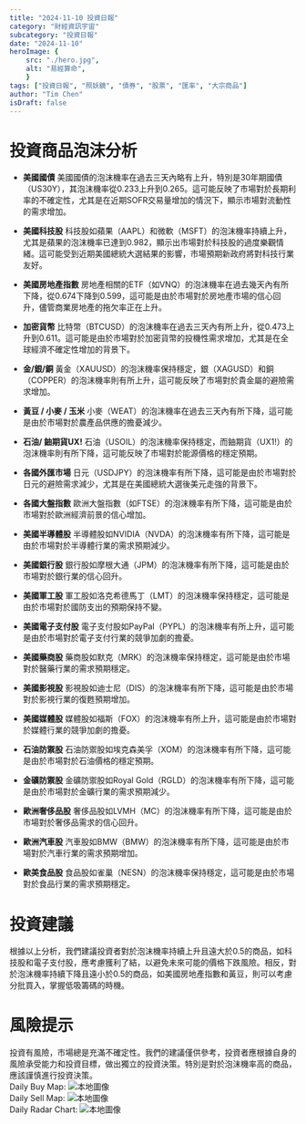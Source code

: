 ```yaml
---
title: "2024-11-10 投資日報"
category: "財經資訊宇宙"
subcategory: "投資日報"
date: "2024-11-10"
heroImage: {
    src: "./hero.jpg",
    alt: "易經算命",
    }
tags: ["投資日報", "照妖鏡", "債券", "股票", "匯率", "大宗商品"]
author: "Tim Chen"
isDraft: false
---
```

# 投資商品泡沫分析

- **美國國債**
  美國國債的泡沫機率在過去三天內略有上升，特別是30年期國債（US30Y），其泡沫機率從0.233上升到0.265。這可能反映了市場對於長期利率的不確定性，尤其是在近期SOFR交易量增加的情況下，顯示市場對流動性的需求增加。

- **美國科技股**
  科技股如蘋果（AAPL）和微軟（MSFT）的泡沫機率持續上升，尤其是蘋果的泡沫機率已達到0.982，顯示出市場對於科技股的過度樂觀情緒。這可能受到近期美國總統大選結果的影響，市場預期新政府將對科技行業友好。

- **美國房地產指數**
  房地產相關的ETF（如VNQ）的泡沫機率在過去幾天內有所下降，從0.674下降到0.599，這可能是由於市場對於房地產市場的信心回升，儘管商業房地產的拖欠率正在上升。

- **加密貨幣**
  比特幣（BTCUSD）的泡沫機率在過去三天內有所上升，從0.473上升到0.611。這可能是由於市場對於加密貨幣的投機性需求增加，尤其是在全球經濟不確定性增加的背景下。

- **金/銀/銅**
  黃金（XAUUSD）的泡沫機率保持穩定，銀（XAGUSD）和銅（COPPER）的泡沫機率則有所上升，這可能反映了市場對於貴金屬的避險需求增加。

- **黃豆 / 小麥 / 玉米**
  小麥（WEAT）的泡沫機率在過去三天內有所下降，這可能是由於市場對於農產品供應的擔憂減少。

- **石油/ 鈾期貨UX!**
  石油（USOIL）的泡沫機率保持穩定，而鈾期貨（UX1!）的泡沫機率則有所下降，這可能反映了市場對於能源價格的穩定預期。

- **各國外匯市場**
  日元（USDJPY）的泡沫機率有所下降，這可能是由於市場對於日元的避險需求減少，尤其是在美國總統大選後美元走強的背景下。

- **各國大盤指數**
  歐洲大盤指數（如FTSE）的泡沫機率有所下降，這可能是由於市場對於歐洲經濟前景的信心增加。

- **美國半導體股**
  半導體股如NVIDIA（NVDA）的泡沫機率有所下降，這可能是由於市場對於半導體行業的需求預期減少。

- **美國銀行股**
  銀行股如摩根大通（JPM）的泡沫機率有所下降，這可能是由於市場對於銀行業的信心回升。

- **美國軍工股**
  軍工股如洛克希德馬丁（LMT）的泡沫機率保持穩定，這可能是由於市場對於國防支出的預期保持不變。

- **美國電子支付股**
  電子支付股如PayPal（PYPL）的泡沫機率有所上升，這可能是由於市場對於電子支付行業的競爭加劇的擔憂。

- **美國藥商股**
  藥商股如默克（MRK）的泡沫機率保持穩定，這可能是由於市場對於醫藥行業的需求預期穩定。

- **美國影視股**
  影視股如迪士尼（DIS）的泡沫機率有所下降，這可能是由於市場對於影視行業的復甦預期增加。

- **美國媒體股**
  媒體股如福斯（FOX）的泡沫機率有所上升，這可能是由於市場對於媒體行業的競爭加劇的擔憂。

- **石油防禦股**
  石油防禦股如埃克森美孚（XOM）的泡沫機率有所下降，這可能是由於市場對於石油價格的穩定預期。

- **金礦防禦股**
  金礦防禦股如Royal Gold（RGLD）的泡沫機率有所下降，這可能是由於市場對於金礦行業的需求預期減少。

- **歐洲奢侈品股**
  奢侈品股如LVMH（MC）的泡沫機率有所下降，這可能是由於市場對於奢侈品需求的信心回升。

- **歐洲汽車股**
  汽車股如BMW（BMW）的泡沫機率有所下降，這可能是由於市場對於汽車行業的需求預期增加。

- **歐美食品股**
  食品股如雀巢（NESN）的泡沫機率保持穩定，這可能是由於市場對於食品行業的需求預期穩定。

# 投資建議

根據以上分析，我們建議投資者對於泡沫機率持續上升且遠大於0.5的商品，如科技股和電子支付股，應考慮獲利了結，以避免未來可能的價格下跌風險。相反，對於泡沫機率持續下降且遠小於0.5的商品，如美國房地產指數和黃豆，則可以考慮分批買入，掌握低吸籌碼的時機。

# 風險提示

投資有風險，市場總是充滿不確定性。我們的建議僅供參考，投資者應根據自身的風險承受能力和投資目標，做出獨立的投資決策。特別是對於泡沫機率高的商品，應該謹慎進行投資決策。
<br />
Daily Buy Map:
![本地圖像](./buyMap.svg)
<br />
Daily Sell Map:
![本地圖像](./sellMap.svg)
<br />
Daily Radar Chart:
![本地圖像](./radar.svg)
<br />
